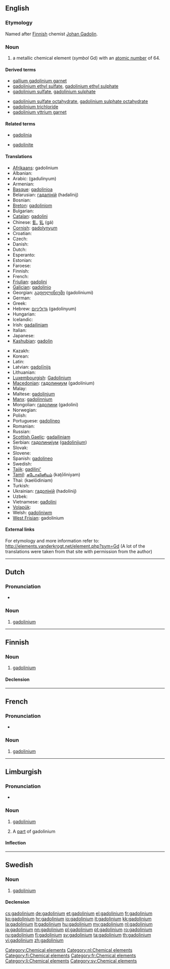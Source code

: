 {{also|Gadolinium}}
==English==
{{elements|Gd|europium|Eu|terbium|Tb}}

===Etymology===
Named after [[Finnish]] chemist [[w:Johan Gadolin|Johan Gadolin]].

===Noun===
{{en-noun|-}}
{{wikipedia}}

# a metallic chemical element (''symbol'' Gd) with an [[atomic number]] of 64.

====Derived terms====
{{der-top}}
* [[gallium gadolinium garnet]]
* [[gadolinium ethyl sulfate]], [[gadolinium ethyl sulphate]]
* [[gadolinium sulfate]], [[gadolinium sulphate]]
{{der-mid}}
* [[gadolinium sulfate octahydrate]], [[gadolinium sulphate octahydrate]]
* [[gadolinium trichloride]]
* [[gadolinium yttrium garnet]]
{{der-bottom}}

====Related terms====
{{rel-top}}
* [[gadolinia]]
{{rel-mid}}
* [[gadolinite]]
{{rel-bottom}}

====Translations====
{{trans-top|chemical element}}
* [[Afrikaans]]: gadolinium
* Albanian: {{t-|sq|gadolin|xs=Albanian}}
* Arabic: {{Arab|[[جدولينيوم]]}} (gadulínyum) {{m}}
* Armenian: {{t-|hy|գադոլինիում|tr=gadolinium}}
* [[Basque]]: [[gadolinioa]]
* Belarusian: [[гадалiнiй]] (hadalínij) {{m}}
* Bosnian: {{t-|bs|gadolinij}}
* [[Breton]]: [[gadoliniom]]
* Bulgarian: {{t-|bg|гадолиний|m|tr=gadolínij}}
* [[Catalan]]: [[gadolini]]
* Chinese: [[釓]], [[钆]] (gá)
* [[Cornish]]: [[gadolynyum]]
* Croatian: {{t+|hr|gadolinij}}
* Czech: {{t+|cs|gadolinium}}
* Danish: {{t-|da|gadolinium}}
* Dutch: {{t+|nl|gadolinium|n}}
* Esperanto: {{t-|eo|gadolinio|xs=Esperanto}}
* Estonian: {{t-|et|gadoliinium}}
* Faroese: {{t-|fo|gadolinium|xs=Faroese}}
* Finnish: {{t+|fi|gadolinium}}
* French: {{t+|fr|gadolinium|m}}
* [[Friulian]]: [[gadolini]]
* [[Galician]]: [[gadolinio]]
* Georgian: [[გადოლინიუმი]] (gadoliniumi)
* German: {{t+|de|Gadolinium|m}}
* Greek: {{t+|el|γαδολίνιο|n|tr=gadolínio}}
* Hebrew: [[גדוליניום]] (gadolínyum)
* Hungarian: {{t+|hu|gadolínium}}
* Icelandic: {{t+|is|gadólín}}
* Irish: [[gadailiniam]]
* Italian: {{t+|it|gadolinio|m}}
* Japanese: {{t+|ja|ガドリニウム|tr=gadoriniumu}}
* [[Kashubian]]: [[gadolin]]
{{trans-mid}}
* Kazakh: {{t-|kk|гадолиний|tr=gadolinii|sc=Cyrl|xs=Kazakh}}
* Korean: {{t+|ko|가돌리늄|tr=gadollinyum|sc=Hang}}
* Latin: {{t+|la|gadolinium}}
* Latvian: [[gadolīnijs]]
* Lithuanian: {{t+|lt|gadolinis|xs=Lithuanian}}
* [[Luxembourgish]]: [[Gadolinium]]
* [[Macedonian]]: [[гадолиниум]] (gadolínium) {{m}}
* Malay: {{t-|ms|gadolinium|xs=Malay}}
* Maltese: [[gadolinjum]]
* [[Manx]]: [[gadolinnium]]
* Mongolian: [[гадолини]] (gadolini)
* Norwegian: {{t-|no|gadolinium}}
* Polish: {{t+|pl|gadolin|m}}
* Portuguese: [[gadolíneo]] {{m}}
* Romanian: {{t+|ro|gadoliniu|n}}
* Russian: {{t+|ru|гадолиний|m|tr=gadolínij}}
* [[Scottish Gaelic]]: [[gadailiniam]]
* Serbian: [[гадолиниjум]] ([[gadolinijum]]) {{m}}
* Slovak: {{t-|sk|gadolinium}}
* Slovene: {{t+|sl|gadolinij}}
* Spanish: [[gadolineo]] {{m}}
* Swedish: {{t+|sv|gadolinium|n}}
* [[Tajik]]: [[gadilini']]
* [[Tamil]]: [[கடோலினியம்]] (kaţōliniyam)
* Thai: {{Thai|[[แกโดลิเนียม]]}} (kaelōdiniam)
* Turkish: {{t+|tr|gadolinyum}}
* Ukrainian: [[гадолiнiй]] (hadolínij) {{m}}
* Uzbek: {{t-|uz|гадолиний|tr=gadoliniy|sc=Cyrl|xs=Uzbek}}
* Vietnamese: [[gađolini]]
* [[Volapük]]: {{t|vo|gadolin}}
* Welsh: [[gadoliniwm]]
* [[West Frisian]]: gadolinium
{{trans-bottom}}

====External links====
For etymology and more information refer to:
http://elements.vanderkrogt.net/element.php?sym=Gd
(A lot of the translations were taken from that site with permission from the author)

[[Category:Chemical elements]]

----

==Dutch==
{{wikipedia|lang=nl}}

===Pronunciation===
* {{audio|Nl-gadolinium.ogg|Audio}}

===Noun===
{{infl|nl|noun|g=n}}

# [[gadolinium#English|gadolinium]]

[[Category:nl:Chemical elements]]
----

==Finnish==
{{wikipedia|lang=fi}}

===Noun===
{{fi-noun}}

# [[#English|gadolinium]]

====Declension====
{{fi-decl-risti|gadolinium}}

[[Category:fi:Chemical elements]]

----

==French==
{{wikipedia|lang=fr}}

===Pronunciation===
* {{IPA|/ɡa.dɔ.li.njɔm/|lang=fr}}

===Noun===
{{fr-noun-unc|m}}

# [[#English|gadolinium]]

[[Category:fr:Chemical elements]]
----

==Limburgish==

===Pronunciation===
* {{IPA|[ʝa˧doː˦ˈli˦ɲɔ˧m]|lang=li}}

===Noun===
{{infl|li|noun|g=n}}

# {{uncountable|lang=li}} [[gadolinium#English|gadolinium]]
# A [[part]] of gadolinium

====Inflection====
{{li-noun-um|gadolini}}

[[Category:li:Chemical elements]]

----

==Swedish==
{{wikipedia|lang=sv}}

===Noun===
{{sv-noun|g=n|-}}

# [[#English|gadolinium]]

====Declension====
{{sv-noun-unc-irreg-n|2=gadoliniumet}}

[[Category:sv:Chemical elements]]

[[cs:gadolinium]]
[[de:gadolinium]]
[[et:gadolinium]]
[[el:gadolinium]]
[[fr:gadolinium]]
[[ko:gadolinium]]
[[hr:gadolinium]]
[[io:gadolinium]]
[[it:gadolinium]]
[[kk:gadolinium]]
[[la:gadolinium]]
[[lt:gadolinium]]
[[hu:gadolinium]]
[[my:gadolinium]]
[[nl:gadolinium]]
[[ja:gadolinium]]
[[nn:gadolinium]]
[[pl:gadolinium]]
[[pt:gadolinium]]
[[ro:gadolinium]]
[[ru:gadolinium]]
[[fi:gadolinium]]
[[sv:gadolinium]]
[[ta:gadolinium]]
[[th:gadolinium]]
[[vi:gadolinium]]
[[zh:gadolinium]]